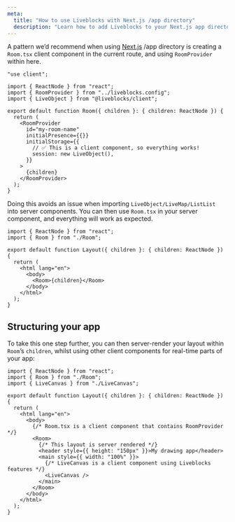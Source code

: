 ```yaml
---
meta:
  title: "How to use Liveblocks with Next.js /app directory"
  description: "Learn how to add Liveblocks to your Next.js app directory"
---
```


A pattern we’d recommend when using [Next.js](https://nextjs.org) /app directory
is creating a `Room.tsx` client component in the current route, and using
`RoomProvider` within here.

```tsx file="Room.tsx"
"use client";

import { ReactNode } from "react";
import { RoomProvider } from "../liveblocks.config";
import { LiveObject } from "@liveblocks/client";

export default function Room({ children }: { children: ReactNode }) {
  return (
    <RoomProvider
      id="my-room-name"
      initialPresence={{}}
      initialStorage={{
        // ✅ This is a client component, so everything works!
        session: new LiveObject(),
      }}
    >
      {children}
    </RoomProvider>
  );
}
```

Doing this avoids an issue when importing `LiveObject/LiveMap/ListList` into
server components. You can then use `Room.tsx` in your server component, and
everything will work as expected.

```tsx file="layout.tsx"
import { ReactNode } from "react";
import { Room } from "./Room";

export default function Layout({ children }: { children: ReactNode }) {
  return (
    <html lang="en">
      <body>
        <Room>{children}</Room>
      </body>
    </html>
  );
}
```

## Structuring your app

To take this one step further, you can then server-render your layout within
`Room`’s `children`, whilst using other client components for real-time parts of
your app:

```tsx file="room.tsx"
import { ReactNode } from "react";
import { Room } from "./Room";
import { LiveCanvas } from "./LiveCanvas";

export default function Layout({ children }: { children: ReactNode }) {
  return (
    <html lang="en">
      <body>
        {/* Room.tsx is a client component that contains RoomProvider */}
        <Room>
          {/* This layout is server rendered */}
          <header style={{ height: "150px" }}>My drawing app</header>
          <main style={{ width: "100%" }}>
            {/* LiveCanvas is a client component using Liveblocks features */}
            <LiveCanvas />
          </main>
        </Room>
      </body>
    </html>
  );
}
```
